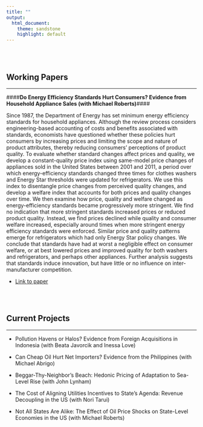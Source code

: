 ```yaml
---
title: ""
output:
  html_document:
    theme: sandstone
    highlight: default
---
```


<br>
<br>

Working Papers
----------------------

*********

####**Do Energy Efficiency Standards Hurt Consumers? Evidence from Household Appliance Sales (with Michael Roberts)**####

 Since 1987, the Department of Energy has set minimum energy efficiency standards for household appliances.  Although the review process considers engineering-based accounting of costs and benefits associated with standards, economists have questioned whether these policies hurt consumers by increasing prices and limiting the scope and nature of product attributes, thereby reducing consumers' perceptions of product quality. To evaluate whether standard changes affect prices and quality, we develop a constant-quality price index using same-model price changes of appliances sold in the United States between 2001 and 2011, a period over which energy-efficiency standards changed three times for clothes washers and Energy Star thresholds were updated for refrigerators. We use this index to disentangle price changes from perceived quality changes, and develop a welfare index that accounts for both prices and quality changes over time.  We then examine how price, quality and welfare changed as energy-efficiency standards became progressively more stringent. We find no indication that more stringent standards increased prices or reduced product quality. Instead, we find prices declined while quality and consumer welfare increased, especially around times when more stringent energy efficiency standards were enforced. Similar price and quality patterns emerge for refrigerators which had only Energy Star policy changes. We conclude that standards have had at worst a negligible effect on consumer welfare, or at best lowered prices and improved quality for both washers and refrigerators, and perhaps other appliances. Further analysis suggests that standards induce innovation, but have little or no influence on inter-manufacturer competition. 
 
 * [Link to paper](http://uhero.hawaii.edu/assets/WP_2015-5.pdf)

<br>
<br>

Current Projects
----------------------

*********

* Pollution Havens or Halos? Evidence from Foreign Acquisitions in Indonesia (with Beata Javorcik and Inessa Love)

* Can Cheap Oil Hurt Net Importers? Evidence from the Philippines (with Michael Abrigo)

* Beggar-Thy-Neighbor's Beach: Hedonic Pricing of Adaptation to Sea-Level Rise (with John Lynham)

* The Cost of Aligning Utilities Incentives to State's Agenda: Revenue Decoupling in the US (with Nori Tarui)

* Not All States Are Alike: The Effect of Oil Price Shocks on State-Level Economies in the US (with Michael Roberts)
